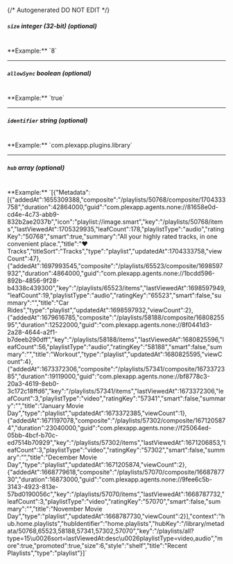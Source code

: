 {/* Autogenerated DO NOT EDIT  */}
##### `size` _integer (32-bit) (optional)_
<br/>
**Example:** `8`

---
##### `allowSync` _boolean (optional)_
<br/>
**Example:** `true`

---
##### `identifier` _string (optional)_
<br/>
**Example:** `com.plexapp.plugins.library`

---
##### `hub` _array (optional)_
<br/>
**Example:** `[{"Metadata":[{"addedAt":1655309388,"composite":"/playlists/50768/composite/1704333758","duration":42864000,"guid":"com.plexapp.agents.none://81658e0d-cd4e-4c73-abb9-832b2ae2037b","icon":"playlist://image.smart","key":"/playlists/50768/items","lastViewedAt":1705329935,"leafCount":178,"playlistType":"audio","ratingKey":"50768","smart":true,"summary":"All your highly rated tracks, in one convenient place.","title":"❤️ Tracks","titleSort":"Tracks","type":"playlist","updatedAt":1704333758,"viewCount":47},{"addedAt":1697993545,"composite":"/playlists/65523/composite/1698597932","duration":4864000,"guid":"com.plexapp.agents.none://1bcdd596-892b-4856-9f28-b4338c439300","key":"/playlists/65523/items","lastViewedAt":1698597949,"leafCount":19,"playlistType":"audio","ratingKey":"65523","smart":false,"summary":"","title":"Car Rides","type":"playlist","updatedAt":1698597932,"viewCount":2},{"addedAt":1679616785,"composite":"/playlists/58188/composite/1680825595","duration":12522000,"guid":"com.plexapp.agents.none://8f0441d3-2a28-4644-a2f1-b7deeb290dff","key":"/playlists/58188/items","lastViewedAt":1680825596,"leafCount":56,"playlistType":"audio","ratingKey":"58188","smart":false,"summary":"","title":"Workout","type":"playlist","updatedAt":1680825595,"viewCount":4},{"addedAt":1673372306,"composite":"/playlists/57341/composite/1673372385","duration":19119000,"guid":"com.plexapp.agents.none://bf8778c3-20a3-4619-8eb0-3c172c18ffd6","key":"/playlists/57341/items","lastViewedAt":1673372306,"leafCount":3,"playlistType":"video","ratingKey":"57341","smart":false,"summary":"","title":"January Movie Day","type":"playlist","updatedAt":1673372385,"viewCount":1},{"addedAt":1671197078,"composite":"/playlists/57302/composite/1671205874","duration":23040000,"guid":"com.plexapp.agents.none://f25064ed-05bb-4bcf-b70c-ed7514b70929","key":"/playlists/57302/items","lastViewedAt":1671206853,"leafCount":3,"playlistType":"video","ratingKey":"57302","smart":false,"summary":"","title":"December Movie Day","type":"playlist","updatedAt":1671205874,"viewCount":2},{"addedAt":1668779618,"composite":"/playlists/57070/composite/1668787730","duration":16873000,"guid":"com.plexapp.agents.none://9fee6c5b-3143-4923-813e-57bd0190056c","key":"/playlists/57070/items","lastViewedAt":1668787732,"leafCount":3,"playlistType":"video","ratingKey":"57070","smart":false,"summary":"","title":"November Movie Day","type":"playlist","updatedAt":1668787730,"viewCount":2}],"context":"hub.home.playlists","hubIdentifier":"home.playlists","hubKey":"/library/metadata/50768,65523,58188,57341,57302,57070","key":"/playlists/all?type=15\u0026sort=lastViewedAt:desc\u0026playlistType=video,audio","more":true,"promoted":true,"size":6,"style":"shelf","title":"Recent Playlists","type":"playlist"}]`


